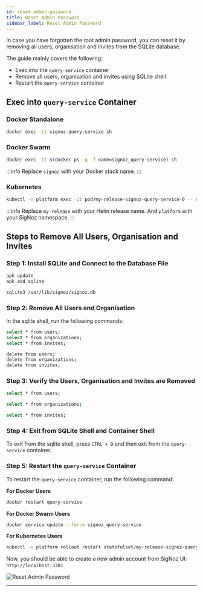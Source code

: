 ```yaml
---
id: reset-admin-password
title: Reset Admin Password
sidebar_label: Reset Admin Password
---
```


In case you have forgotten the root admin password, you can reset it
by removing all users, organisation and invites from the SQLite database.

The guide mainly covers the following:
- Exec into the `query-service` container
- Remove all users, organisation and invites using SQLite shell
- Restart the `query-service` container

## Exec into `query-service` Container

### Docker Standalone

```bash
docker exec -it signoz-query-service sh
```

### Docker Swarm

```bash
docker exec -it $(docker ps -q -f name=signoz_query-service) sh
```

:::info
Replace `signoz` with your Docker stack name.
:::

### Kubernetes

```bash
kubectl -n platform exec -it pod/my-release-signoz-query-service-0 -- sh
```

:::info
Replace `my-release` with your Helm release name. And `platform` with your
SigNoz namespace.
:::

## Steps to Remove All Users, Organisation and Invites

### Step 1: Install SQLite and Connect to the Database File

```bash
apk update
apk add sqlite

sqlite3 /var/lib/signoz/signoz.db
```

### Step 2: Remove All Users and Organisation

In the sqlite shell, run the following commands:

```bash
select * from users;
select * from organizations;
select * from invites;

delete from users;
delete from organizations;
delete from invites;
```

### Step 3: Verify the Users, Organisation and Invites are Removed

```bash
select * from users;

select * from organizations;

select * from invites;
```

### Step 4: Exit from SQLite Shell and Container Shell

To exit from the sqlite shell, press `CTRL + D` and then exit from the
`query-service` container.

### Step 5: Restart the `query-service` Container

To restart the `query-service` container, run the following command:

**For Docker Users**

```bash
docker restart query-service
```

**For Docker Swarm Users**

```bash
docker service update --force signoz_query-service
```

**For Kubernetes Users**

```bash
kubectl -n platform rollout restart statefulset/my-release-signoz-query-service
```

Now, you should be able to create a new admin account from SigNoz UI: `http://localhost:3301`.

![Reset Admin Password](/img/docs/sqlite-reset-admin-password.webp)

---
